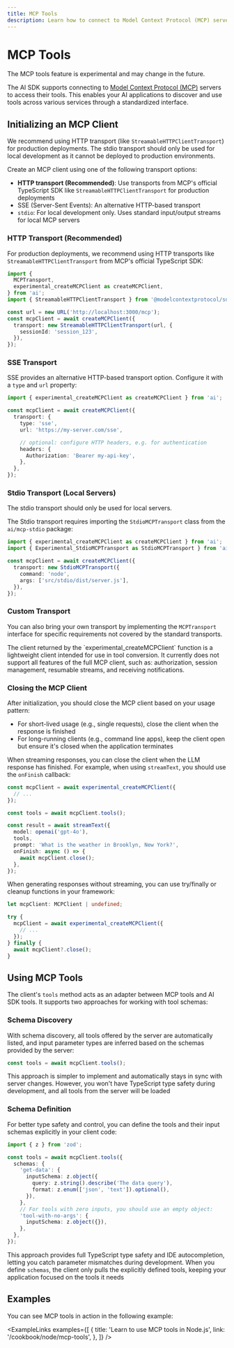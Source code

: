 ```yaml
---
title: MCP Tools
description: Learn how to connect to Model Context Protocol (MCP) servers and use their tools with AI SDK Core.
---
```


# MCP Tools

<Note type="warning">
  The MCP tools feature is experimental and may change in the future.
</Note>

The AI SDK supports connecting to [Model Context Protocol (MCP)](https://modelcontextprotocol.io/) servers to access their tools.
This enables your AI applications to discover and use tools across various services through a standardized interface.

## Initializing an MCP Client

We recommend using HTTP transport (like `StreamableHTTPClientTransport`) for production deployments. The stdio transport should only be used for local development as it cannot be deployed to production environments.

Create an MCP client using one of the following transport options:

- **HTTP transport (Recommended)**: Use transports from MCP's official TypeScript SDK like `StreamableHTTPClientTransport` for production deployments
- SSE (Server-Sent Events): An alternative HTTP-based transport
- `stdio`: For local development only. Uses standard input/output streams for local MCP servers

### HTTP Transport (Recommended)

For production deployments, we recommend using HTTP transports like `StreamableHTTPClientTransport` from MCP's official TypeScript SDK:

```typescript
import {
  MCPTransport,
  experimental_createMCPClient as createMCPClient,
} from 'ai';
import { StreamableHTTPClientTransport } from '@modelcontextprotocol/sdk/client/streamableHttp';

const url = new URL('http://localhost:3000/mcp');
const mcpClient = await createMCPClient({
  transport: new StreamableHTTPClientTransport(url, {
    sessionId: 'session_123',
  }),
});
```

### SSE Transport

SSE provides an alternative HTTP-based transport option. Configure it with a `type` and `url` property:

```typescript
import { experimental_createMCPClient as createMCPClient } from 'ai';

const mcpClient = await createMCPClient({
  transport: {
    type: 'sse',
    url: 'https://my-server.com/sse',

    // optional: configure HTTP headers, e.g. for authentication
    headers: {
      Authorization: 'Bearer my-api-key',
    },
  },
});
```

### Stdio Transport (Local Servers)

<Note type="warning">
  The stdio transport should only be used for local servers.
</Note>

The Stdio transport requires importing the `StdioMCPTransport` class from the `ai/mcp-stdio` package:

```typescript
import { experimental_createMCPClient as createMCPClient } from 'ai';
import { Experimental_StdioMCPTransport as StdioMCPTransport } from 'ai/mcp-stdio';

const mcpClient = await createMCPClient({
  transport: new StdioMCPTransport({
    command: 'node',
    args: ['src/stdio/dist/server.js'],
  }),
});
```

### Custom Transport

You can also bring your own transport by implementing the `MCPTransport` interface for specific requirements not covered by the standard transports.

<Note>
  The client returned by the `experimental_createMCPClient` function is a
  lightweight client intended for use in tool conversion. It currently does not
  support all features of the full MCP client, such as: authorization, session
  management, resumable streams, and receiving notifications.
</Note>

### Closing the MCP Client

After initialization, you should close the MCP client based on your usage pattern:

- For short-lived usage (e.g., single requests), close the client when the response is finished
- For long-running clients (e.g., command line apps), keep the client open but ensure it's closed when the application terminates

When streaming responses, you can close the client when the LLM response has finished. For example, when using `streamText`, you should use the `onFinish` callback:

```typescript
const mcpClient = await experimental_createMCPClient({
  // ...
});

const tools = await mcpClient.tools();

const result = await streamText({
  model: openai('gpt-4o'),
  tools,
  prompt: 'What is the weather in Brooklyn, New York?',
  onFinish: async () => {
    await mcpClient.close();
  },
});
```

When generating responses without streaming, you can use try/finally or cleanup functions in your framework:

```typescript
let mcpClient: MCPClient | undefined;

try {
  mcpClient = await experimental_createMCPClient({
    // ...
  });
} finally {
  await mcpClient?.close();
}
```

## Using MCP Tools

The client's `tools` method acts as an adapter between MCP tools and AI SDK tools. It supports two approaches for working with tool schemas:

### Schema Discovery

With schema discovery, all tools offered by the server are automatically listed, and input parameter types are inferred based on the schemas provided by the server:

```typescript
const tools = await mcpClient.tools();
```

This approach is simpler to implement and automatically stays in sync with server changes. However, you won't have TypeScript type safety during development, and all tools from the server will be loaded

### Schema Definition

For better type safety and control, you can define the tools and their input schemas explicitly in your client code:

```typescript
import { z } from 'zod';

const tools = await mcpClient.tools({
  schemas: {
    'get-data': {
      inputSchema: z.object({
        query: z.string().describe('The data query'),
        format: z.enum(['json', 'text']).optional(),
      }),
    },
    // For tools with zero inputs, you should use an empty object:
    'tool-with-no-args': {
      inputSchema: z.object({}),
    },
  },
});
```

This approach provides full TypeScript type safety and IDE autocompletion, letting you catch parameter mismatches during development. When you define `schemas`, the client only pulls the explicitly defined tools, keeping your application focused on the tools it needs

## Examples

You can see MCP tools in action in the following example:

<ExampleLinks
  examples={[
    {
      title: 'Learn to use MCP tools in Node.js',
      link: '/cookbook/node/mcp-tools',
    },
  ]}
/>
